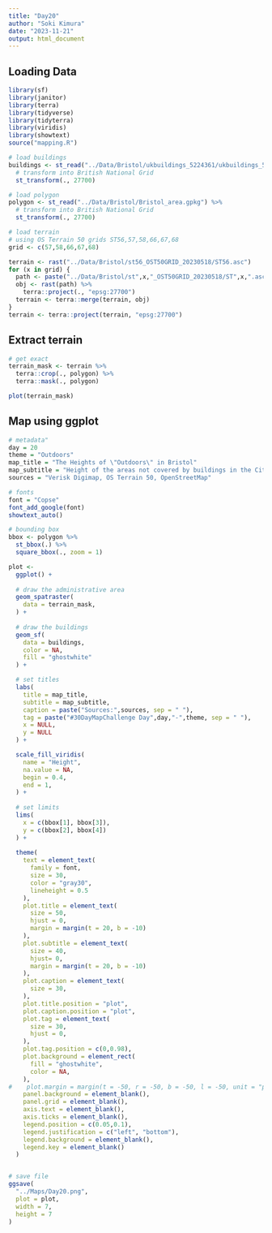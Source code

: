 ```yaml
---
title: "Day20"
author: "Soki Kimura"
date: "2023-11-21"
output: html_document
---
```


## Loading Data

```r
library(sf)
library(janitor)
library(terra)
library(tidyverse)
library(tidyterra)
library(viridis)
library(showtext)
source("mapping.R")

# load buildings
buildings <- st_read("../Data/Bristol/ukbuildings_5224361/ukbuildings_5224361.gpkg") %>%
  # transform into British National Grid
  st_transform(., 27700)

# load polygon
polygon <- st_read("../Data/Bristol/Bristol_area.gpkg") %>%
  # transform into British National Grid
  st_transform(., 27700)

# load terrain
# using OS Terrain 50 grids ST56,57,58,66,67,68
grid <- c(57,58,66,67,68)

terrain <- rast("../Data/Bristol/st56_OST50GRID_20230518/ST56.asc")
for (x in grid) {
  path <- paste("../Data/Bristol/st",x,"_OST50GRID_20230518/ST",x,".asc", sep = "")
  obj <- rast(path) %>%
    terra::project(., "epsg:27700")
  terrain <- terra::merge(terrain, obj)
}
terrain <- terra::project(terrain, "epsg:27700")

```
## Extract terrain

```r

# get exact
terrain_mask <- terrain %>%
  terra::crop(., polygon) %>%
  terra::mask(., polygon)

plot(terrain_mask)

```


## Map using ggplot

```r

# metadata"
day = 20
theme = "Outdoors"
map_title = "The Heights of \"Outdoors\" in Bristol"
map_subtitle = "Height of the areas not covered by buildings in the City of Bristol"
sources = "Verisk Digimap, OS Terrain 50, OpenStreetMap"

# fonts
font = "Copse"
font_add_google(font)
showtext_auto()

# bounding box
bbox <- polygon %>%
  st_bbox(.) %>%
  square_bbox(., zoom = 1)

plot <- 
  ggplot() + 
  
  # draw the administrative area
  geom_spatraster(
    data = terrain_mask,
  ) +
  
  # draw the buildings
  geom_sf(
    data = buildings,
    color = NA,
    fill = "ghostwhite"
  ) + 

  # set titles
  labs(
    title = map_title,
    subtitle = map_subtitle,
    caption = paste("Sources:",sources, sep = " "),
    tag = paste("#30DayMapChallenge Day",day,"-",theme, sep = " "),
    x = NULL,
    y = NULL
  ) +

  scale_fill_viridis(
    name = "Height",
    na.value = NA,
    begin = 0.4,
    end = 1,
  ) +
  
  # set limits
  lims(
    x = c(bbox[1], bbox[3]),
    y = c(bbox[2], bbox[4])
  ) +
  
  theme(
    text = element_text(
      family = font,
      size = 30,
      color = "gray30",
      lineheight = 0.5
    ),
    plot.title = element_text(
      size = 50,
      hjust = 0,
      margin = margin(t = 20, b = -10)
    ),
    plot.subtitle = element_text(
      size = 40,
      hjust= 0,
      margin = margin(t = 20, b = -10)
    ),
    plot.caption = element_text(
      size = 30,
    ),
    plot.title.position = "plot",
    plot.caption.position = "plot",
    plot.tag = element_text(
      size = 30,
      hjust = 0,
    ),
    plot.tag.position = c(0,0.98),
    plot.background = element_rect(
      fill = "ghostwhite",
      color = NA,
    ),
#    plot.margin = margin(t = -50, r = -50, b = -50, l = -50, unit = "pt"),
    panel.background = element_blank(),
    panel.grid = element_blank(),
    axis.text = element_blank(),
    axis.ticks = element_blank(),
    legend.position = c(0.05,0.1),
    legend.justification = c("left", "bottom"),
    legend.background = element_blank(),
    legend.key = element_blank()
  )


# save file
ggsave(
  "../Maps/Day20.png",
  plot = plot,
  width = 7,
  height = 7
)

```